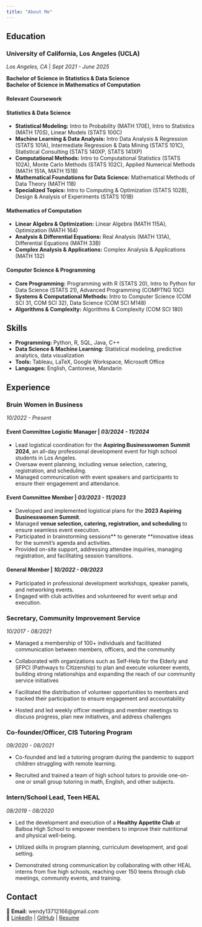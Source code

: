 ```yaml
---
title: "About Me"
---
```


## Education  

### **University of California, Los Angeles (UCLA)**  
*Los Angeles, CA* | *Sept 2021 - June 2025*  

**Bachelor of Science in Statistics & Data Science**  
**Bachelor of Science in Mathematics of Computation**  

#### **Relevant Coursework**  

::: {.callout-note collapse="true"}
#### **Statistics & Data Science**  
- **Statistical Modeling:** Intro to Probability (MATH 170E), Intro to Statistics (MATH 170S), Linear Models (STATS 100C)  
- **Machine Learning & Data Analysis:** Intro Data Analysis & Regression (STATS 101A), Intermediate Regression & Data Mining (STATS 101C), Statistical Consulting (STATS 140XP, STATS 141XP)  
- **Computational Methods:** Intro to Computational Statistics (STATS 102A), Monte Carlo Methods (STATS 102C), Applied Numerical Methods (MATH 151A, MATH 151B)   
- **Mathematical Foundations for Data Science:** Mathematical Methods of Data Theory (MATH 118)
- **Specialized Topics:** Intro to Computing & Optimization (STATS 102B), Design & Analysis of Experiments (STATS 101B) 
:::

::: {.callout-note collapse="true"}
#### **Mathematics of Computation**  
- **Linear Algebra & Optimization:** Linear Algebra (MATH 115A), Optimization (MATH 164)  
- **Analysis & Differential Equations:** Real Analysis (MATH 131A), Differential Equations (MATH 33B)
- **Complex Analysis & Applications:** Complex Analysis & Applications (MATH 132) 
:::

::: {.callout-note collapse="true"}
#### **Computer Science & Programming**  
- **Core Programming:** Programming with R (STATS 20), Intro to Python for Data Science (STATS 21), Advanced Programming (COMPTNG 10C)  
- **Systems & Computational Methods:** Intro to Computer Science (COM SCI 31, COM SCI 32), Data Science (COM SCI M148)  
- **Algorithms & Complexity:** Algorithms & Complexity (COM SCI 180) 
:::

## Skills  
- **Programming:** Python, R, SQL, Java, C++  
- **Data Science & Machine Learning:** Statistical modeling, predictive analytics, data visualization  
- **Tools:** Tableau, LaTeX, Google Workspace, Microsoft Office  
- **Languages:** English, Cantonese, Mandarin  

## Experience  

### **Bruin Women in Business**  
 *10/2022 - Present*  

#### **Event Committee Logistic Manager** | *03/2024 - 11/2024*  
- Lead logistical coordination for the **Aspiring Businesswomen Summit 2024**, an all-day professional development event for high school students in Los Angeles.   
- Oversaw event planning, including venue selection, catering, registration, and scheduling.
- Managed communication with event speakers and participants to ensure their engagement and attendance.  

#### **Event Committee Member** | *03/2023 - 11/2023*  
- Developed and implemented logistical plans for the **2023 Aspiring Businesswomen Summit**.  
- Managed **venue selection, catering, registration, and scheduling** to ensure seamless event execution.  
- Participated in brainstorming sessions** to generate **innovative ideas for the summit’s agenda and activities.  
- Provided on-site support, addressing attendee inquiries, managing registration, and facilitating session transitions.  

#### **General Member** | *10/2022 - 09/2023*  
- Participated in professional development workshops, speaker panels, and networking events.
- Engaged with club activities and volunteered for event setup and execution.  


### **Secretary, Community Improvement Service**  
 *10/2017 - 08/2021*  

- Managed a membership of 100+ individuals and facilitated communication between members, officers, and the community

- Collaborated with organizations such as Self-Help for the Elderly and SFPCI (Pathways to Citizenship) to plan and execute volunteer events, building strong relationships and expanding the reach of our community service initiatives

- Facilitated the distribution of volunteer opportunities to members and tracked their participation to ensure engagement and accountability

- Hosted and led weekly officer meetings and member meetings to discuss progress, plan new initiatives, and address challenges

### **Co-founder/Officer, CIS Tutoring Program**  
 *09/2020 - 08/2021*  

- Co-founded and led a tutoring program during the pandemic to support children struggling with remote learning.  

- Recruited and trained a team of high school tutors to provide one-on-one or small group tutoring in math, English, and other subjects.  

### **Intern/School Lead, Teen HEAL**  
 *08/2019 - 08/2020*  

- Led the development and execution of a **Healthy Appetite Club** at Balboa High School to empower members to improve their nutritional and physical well-being.  

- Utilized skills in program planning, curriculum development, and goal setting.  

- Demonstrated strong communication by collaborating with other HEAL interns from five high schools, reaching over 150 teens through club meetings, community events, and training.  


## Contact  

📧 **Email:** wendy13712166@gmail.com    
🔗 [LinkedIn](https://www.linkedin.com/in/zhuowei-deng-41770519b/) | [GitHub](https://github.com/Zhuowei233) | [Resume](/Zw_Resume.pdf)  